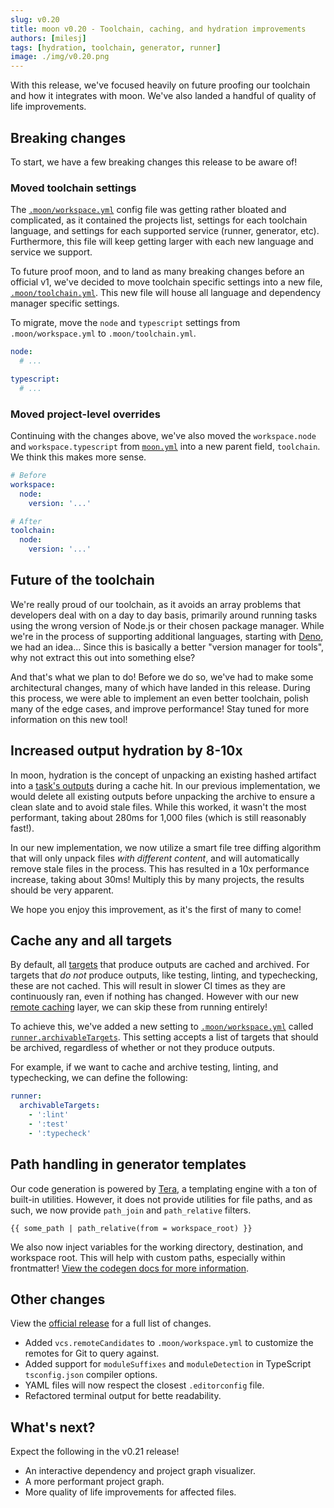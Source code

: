 ```yaml
---
slug: v0.20
title: moon v0.20 - Toolchain, caching, and hydration improvements
authors: [milesj]
tags: [hydration, toolchain, generator, runner]
image: ./img/v0.20.png
---
```


With this release, we've focused heavily on future proofing our toolchain and how it integrates with
moon. We've also landed a handful of quality of life improvements.

<!--truncate-->

## Breaking changes

To start, we have a few breaking changes this release to be aware of!

### Moved toolchain settings

The [`.moon/workspace.yml`](../docs/config/workspace) config file was getting rather bloated and
complicated, as it contained the projects list, settings for each toolchain language, and settings
for each supported service (runner, generator, etc). Furthermore, this file will keep getting larger
with each new language and service we support.

To future proof moon, and to land as many breaking changes before an official v1, we've decided to
move toolchain specific settings into a new file, [`.moon/toolchain.yml`](../docs/config/toolchain).
This new file will house all language and dependency manager specific settings.

To migrate, move the `node` and `typescript` settings from `.moon/workspace.yml` to
`.moon/toolchain.yml`.

```yaml title=".moon/toolchain.yml"
node:
  # ...

typescript:
  # ...
```

### Moved project-level overrides

Continuing with the changes above, we've also moved the `workspace.node` and `workspace.typescript`
from [`moon.yml`](../docs/config/project) into a new parent field, `toolchain`. We think this makes
more sense.

```yaml title="moon.yml"
# Before
workspace:
  node:
    version: '...'

# After
toolchain:
  node:
    version: '...'
```

## Future of the toolchain

We're really proud of our toolchain, as it avoids an array problems that developers deal with on a
day to day basis, primarily around running tasks using the wrong version of Node.js or their chosen
package manager. While we're in the process of supporting additional languages, starting with
[Deno](https://deno.land/), we had an idea... Since this is basically a better "version manager for
tools", why not extract this out into something else?

And that's what we plan to do! Before we do so, we've had to make some architectural changes, many
of which have landed in this release. During this process, we were able to implement an even better
toolchain, polish many of the edge cases, and improve performance! Stay tuned for more information
on this new tool!

## Increased output hydration by 8-10x

In moon, hydration is the concept of unpacking an existing hashed artifact into a
[task's outputs](../docs/config/project#outputs) during a cache hit. In our previous implementation,
we would delete all existing outputs before unpacking the archive to ensure a clean slate and to
avoid stale files. While this worked, it wasn't the most performant, taking about 280ms for 1,000
files (which is still reasonably fast!).

In our new implementation, we now utilize a smart file tree diffing algorithm that will only unpack
files _with different content_, and will automatically remove stale files in the process. This has
resulted in a 10x performance increase, taking about 30ms! Multiply this by many projects, the
results should be very apparent.

We hope you enjoy this improvement, as it's the first of many to come!

## Cache any and all targets

By default, all [targets](../docs/concepts/target) that produce outputs are cached and archived. For
targets that _do not_ produce outputs, like testing, linting, and typechecking, these are not
cached. This will result in slower CI times as they are continuously ran, even if nothing has
changed. However with our new [remote caching](../docs/guides/remote-cache) layer, we can skip these
from running entirely!

To achieve this, we've added a new setting to [`.moon/workspace.yml`](../docs/config/workspace)
called [`runner.archivableTargets`](../docs/config/workspace#archivabletargets). This setting
accepts a list of targets that should be archived, regardless of whether or not they produce
outputs.

For example, if we want to cache and archive testing, linting, and typechecking, we can define the
following:

```yaml title=".moon/workspace.yml"
runner:
  archivableTargets:
    - ':lint'
    - ':test'
    - ':typecheck'
```

## Path handling in generator templates

Our code generation is powered by [Tera](https://tera.netlify.app/docs/#built-ins), a templating
engine with a ton of built-in utilities. However, it does not provide utilities for file paths, and
as such, we now provide `path_join` and `path_relative` filters.

```twig
{{ some_path | path_relative(from = workspace_root) }}
```

We also now inject variables for the working directory, destination, and workspace root. This will
help with custom paths, especially within frontmatter!
[View the codegen docs for more information](../docs/guides/codegen#variables).

## Other changes

View the
[official release](https://github.com/moonrepo/moon/releases/tag/%40moonrepo%2Fcli%400.20.0) for a
full list of changes.

- Added `vcs.remoteCandidates` to `.moon/workspace.yml` to customize the remotes for Git to query
  against.
- Added support for `moduleSuffixes` and `moduleDetection` in TypeScript `tsconfig.json` compiler
  options.
- YAML files will now respect the closest `.editorconfig` file.
- Refactored terminal output for bette readability.

## What's next?

Expect the following in the v0.21 release!

- An interactive dependency and project graph visualizer.
- A more performant project graph.
- More quality of life improvements for affected files.
